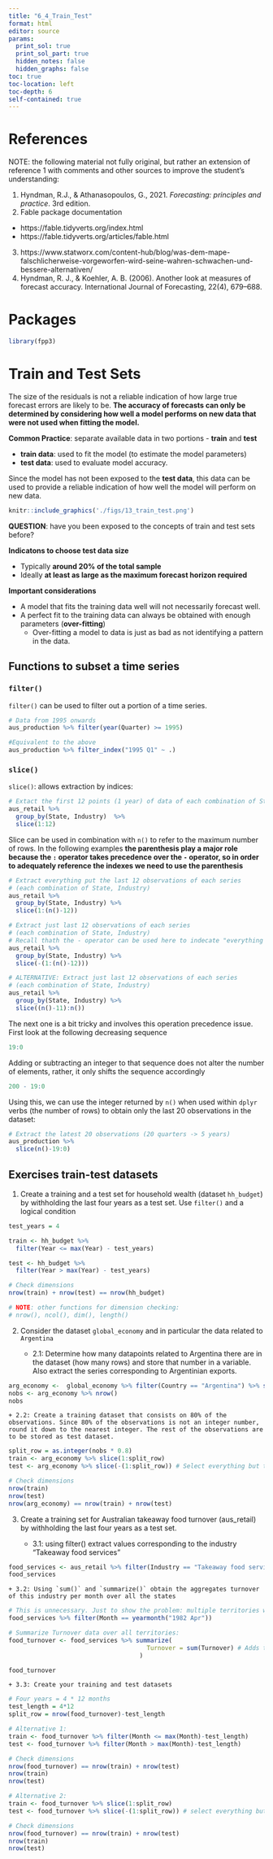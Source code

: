 ---
title: "6_4_Train_Test"
format: html
editor: source
params:
  print_sol: true
  print_sol_part: true
  hidden_notes: false
  hidden_graphs: false
toc: true
toc-location: left
toc-depth: 6
self-contained: true
---

# References

NOTE: the following material not fully original, but rather an extension of reference 1 with comments and other sources to improve the student's understanding:

1.  Hyndman, R.J., & Athanasopoulos, G., 2021. *Forecasting: principles and practice*. 3rd edition.
2.  Fable package documentation

-   https://fable.tidyverts.org/index.html
-   https://fable.tidyverts.org/articles/fable.html

3.  https://www.statworx.com/content-hub/blog/was-dem-mape-falschlicherweise-vorgeworfen-wird-seine-wahren-schwachen-und-bessere-alternativen/
4.  Hyndman, R. J., & Koehler, A. B. (2006). Another look at measures of forecast accuracy. International Journal of Forecasting, 22(4), 679--688.

# Packages

```{r, error=FALSE, warning=FALSE, message = FALSE}
library(fpp3)
```

# Train and Test Sets

The size of the residuals is not a reliable indication of how large true forecast errors are likely to be. **The accuracy of forecasts can only be determined by considering how well a model performs on new data that were not used when fitting the model.**

**Common Practice**: separate available data in two portions - **train** and **test**

-   **train data**: used to fit the model (to estimate the model parameters)
-   **test data**: used to evaluate model accuracy.

Since the model has not been exposed to the **test data**, this data can be used to provide a reliable indication of how well the model will perform on new data.

```{r, echo=FALSE, out.width='90%', fig.align="center"}
knitr::include_graphics('./figs/13_train_test.png')
```

**QUESTION**: have you been exposed to the concepts of train and test sets before?

**Indicatons to choose test data size**

-   Typically **around 20% of the total sample**
-   Ideally **at least as large as the maximum forecast horizon required**

**Important considerations**

-   A model that fits the training data well will not necessarily forecast well.
-   A perfect fit to the training data can always be obtained with enough parameters (**over-fitting**)
    -   Over-fitting a model to data is just as bad as not identifying a pattern in the data.

## Functions to subset a time series

### `filter()`

`filter()` can be used to filter out a portion of a time series.

```{r}
# Data from 1995 onwards
aus_production %>% filter(year(Quarter) >= 1995)
```

```{r}
#Equivalent to the above
aus_production %>% filter_index("1995 Q1" ~ .)
```

### `slice()`

`slice()`: allows extraction by indices:

```{r}
# Extact the first 12 points (1 year) of data of each combination of State, Industry
aus_retail %>%
  group_by(State, Industry)  %>%
  slice(1:12)
```

Slice can be used in combination with `n()` to refer to the maximum number of rows. In the following examples **the parenthesis play a major role because the `:` operator takes precedence over the `-` operator, so in order to adequately reference the indexes we need to use the parenthesis**

```{r}
# Extract everything put the last 12 observations of each series 
# (each combination of State, Industry)
aus_retail %>%
  group_by(State, Industry) %>%
  slice(1:(n()-12))
```

```{r}
# Extract just last 12 observations of each series 
# (each combination of State, Industry)
# Recall thath the - operator can be used here to indecate "everything but".
aus_retail %>%
  group_by(State, Industry) %>%
  slice(-(1:(n()-12)))
```

```{r}
# ALTERNATIVE: Extract just last 12 observations of each series
# (each combination of State, Industry)
aus_retail %>%
  group_by(State, Industry) %>%
  slice((n()-11):n())
```

The next one is a bit tricky and involves this operation precedence issue. First look at the following decreasing sequence

```{r}
19:0
```

Adding or subtracting an integer to that sequence does not alter the number of elements, rather, it only shifts the sequence accordingly

```{r}
200 - 19:0
```

Using this, we can use the integer returned by `n()` when used within `dplyr` verbs (the number of rows) to obtain only the last 20 observations in the dataset:

```{r}
# Extract the latest 20 observations (20 quarters -> 5 years)
aus_production %>%
  slice(n()-19:0)
```

## Exercises train-test datasets

1.  Create a training and a test set for household wealth (dataset `hh_budget`) by withholding the last four years as a test set. Use `filter()` and a logical condition

```{r, include = params$print_sol_part}
test_years = 4

train <- hh_budget %>%
  filter(Year <= max(Year) - test_years)

test <- hh_budget %>%
  filter(Year > max(Year) - test_years)

# Check dimensions
nrow(train) + nrow(test) == nrow(hh_budget)

# NOTE: other functions for dimension checking:
# nrow(), ncol(), dim(), length()
```

2.  Consider the dataset `global_economy` and in particular the data related to `Argentina`

    -   2.1: Determine how many datapoints related to Argentina there are in the dataset (how many rows) and store that number in a variable. Also extract the series corresponding to Argentinian exports.

```{r, include = params$print_sol_part}
arg_economy <-  global_economy %>% filter(Country == "Argentina") %>% select(Year, Exports) 
nobs <- arg_economy %>% nrow()
nobs
```

    + 2.2: Create a training dataset that consists on 80% of the observations. Since 80% of the observations is not an integer number, round it down to the nearest integer. The rest of the observations are to be stored as test dataset.

```{r, include = params$print_sol_part}
split_row = as.integer(nobs * 0.8)
train <- arg_economy %>% slice(1:split_row)
test <- arg_economy %>% slice(-(1:split_row)) # Select everything but the train indexes

# Check dimensions
nrow(train)
nrow(test)
nrow(arg_economy) == nrow(train) + nrow(test)
```

3.  Create a training set for Australian takeaway food turnover (aus_retail) by withholding the last four years as a test set.

    -   3.1: using filter() extract values corresponding to the industry "Takeaway food services"

```{r, include = params$print_sol}
food_services <- aus_retail %>% filter(Industry == "Takeaway food services")
food_services
```

    + 3.2: Using `sum()` and `summarize()` obtain the aggregates turnover of this industry per month over all the states

```{r, include = params$print_sol}
# This is unnecessary. Just to show the problem: multiple territories with the same month
food_services %>% filter(Month == yearmonth("1982 Apr"))

# Summarize Turnover data over all territories:
food_turnover <- food_services %>% summarize(
                                      Turnover = sum(Turnover) # Adds turnover over all territories
                                    )

food_turnover
```

    + 3.3: Create your training and test datasets

```{r, include = params$print_sol}
# Four years = 4 * 12 months
test_length = 4*12
split_row = nrow(food_turnover)-test_length

# Alternative 1:
train <- food_turnover %>% filter(Month <= max(Month)-test_length)
test <- food_turnover %>% filter(Month > max(Month)-test_length)

# Check dimensions
nrow(food_turnover) == nrow(train) + nrow(test)
nrow(train)
nrow(test)

# Alternative 2:
train <- food_turnover %>% slice(1:split_row)
test <- food_turnover %>% slice(-(1:split_row)) # select everything but (1:split_row)

# Check dimensions
nrow(food_turnover) == nrow(train) + nrow(test)
nrow(train)
nrow(test)
```
